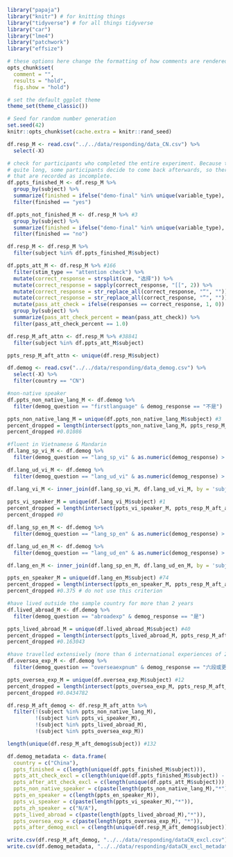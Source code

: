 
```r
library("papaja")
library("knitr") # for knitting things
library("tidyverse") # for all things tidyverse
library("car")
library("lme4")
library("patchwork")
library("effsize")

# these options here change the formatting of how comments are rendered
opts_chunk$set(
  comment = "",
  results = "hold",
  fig.show = "hold")

# set the default ggplot theme 
theme_set(theme_classic())
```

```r
# Seed for random number generation
set.seed(42)
knitr::opts_chunk$set(cache.extra = knitr::rand_seed)
```

```r
df.resp_M <- read.csv("../../data/responding/data_CN.csv") %>%
  select(-X)

# check for participants who completed the entire experiment. Because the experiment is
# quite long, some participants decide to come back afterwards, so there are a few files
# that are recorded as incomplete. 
df.ppts_finished_M <- df.resp_M %>% 
  group_by(subject) %>%
  summarize(finished = ifelse("demo-final" %in% unique(variable_type), "yes", "no")) %>%
  filter(finished == "yes")

df.ppts_not_finished_M <- df.resp_M %>% #3
  group_by(subject) %>%
  summarize(finished = ifelse("demo-final" %in% unique(variable_type), "yes", "no")) %>%
  filter(finished == "no")

df.resp_M <- df.resp_M %>%
  filter(subject %in% df.ppts_finished_M$subject) 

df.ppts_att_M <- df.resp_M %>% #166
  filter(stim_type == "attention check") %>%
  mutate(correct_response = strsplit(cue, "选择")) %>%
  mutate(correct_response = sapply(correct_response, "[[", 2)) %>%
  mutate(correct_response = str_replace_all(correct_response, "“", "")) %>%
  mutate(correct_response = str_replace_all(correct_response, "”", "")) %>%
  mutate(pass_att_check = ifelse(responses == correct_response, 1, 0)) %>%
  group_by(subject) %>%
  summarize(pass_att_check_percent = mean(pass_att_check)) %>%
  filter(pass_att_check_percent == 1.0)

df.resp_M_aft_attn <- df.resp_M %>% #38841
  filter(subject %in% df.ppts_att_M$subject) 

ppts_resp_M_aft_attn <- unique(df.resp_M$subject)
```

```r
df.demog <- read.csv("../../data/responding/data_demog.csv") %>%
  select(-X) %>%
  filter(country == "CN")
```


```r
#non-native speaker
df.ppts_non_native_lang_M <- df.demog %>%
  filter(demog_question == "firstlanguage" & demog_response == "不是")

ppts_non_native_lang_M = unique(df.ppts_non_native_lang_M$subject) #3
percent_dropped = length(intersect(ppts_non_native_lang_M, ppts_resp_M_aft_attn)) / length(ppts_resp_M_aft_attn)
percent_dropped #0.01086

#fluent in Vietnamese & Mandarin
df.lang_sp_vi_M <- df.demog %>%
  filter(demog_question == "lang_sp_vi" & as.numeric(demog_response) > 4)

df.lang_ud_vi_M <- df.demog %>%
  filter(demog_question == "lang_ud_vi" & as.numeric(demog_response) > 4)

df.lang_vi_M <- inner_join(df.lang_sp_vi_M, df.lang_ud_vi_M, by = 'subject')
         
ppts_vi_speaker_M = unique(df.lang_vi_M$subject) #1
percent_dropped = length(intersect(ppts_vi_speaker_M, ppts_resp_M_aft_attn)) / length(ppts_resp_M_aft_attn)
percent_dropped #0

df.lang_sp_en_M <- df.demog %>%
  filter(demog_question == "lang_sp_en" & as.numeric(demog_response) > 4)

df.lang_ud_en_M <- df.demog %>%
  filter(demog_question == "lang_ud_en" & as.numeric(demog_response) > 4)

df.lang_en_M <- inner_join(df.lang_sp_en_M, df.lang_ud_en_M, by = 'subject')

ppts_en_speaker_M = unique(df.lang_en_M$subject) #74
percent_dropped = length(intersect(ppts_en_speaker_M, ppts_resp_M_aft_attn)) / length(ppts_resp_M_aft_attn)
percent_dropped #0.375 # do not use this criterion

#have lived outside the sample country for more than 2 years
df.lived_abroad_M <- df.demog %>%
  filter(demog_question == "abroadexp" & demog_response == "是")

ppts_lived_abroad_M = unique(df.lived_abroad_M$subject) #40
percent_dropped = length(intersect(ppts_lived_abroad_M, ppts_resp_M_aft_attn)) / length(ppts_resp_M_aft_attn)
percent_dropped #0.163043

#have travelled extensively (more than 6 international experiences of 2 days or longer)
df.oversea_exp_M <- df.demog %>%
  filter(demog_question == "overseaexpnum" & demog_response == "六段或更多国际经历")

ppts_oversea_exp_M = unique(df.oversea_exp_M$subject) #12
percent_dropped = length(intersect(ppts_oversea_exp_M, ppts_resp_M_aft_attn)) / length(ppts_resp_M_aft_attn)
percent_dropped #0.0434782 

df.resp_M_aft_demog <- df.resp_M_aft_attn %>%
  filter(!(subject %in% ppts_non_native_lang_M),
         !(subject %in% ppts_vi_speaker_M), 
         !(subject %in% ppts_lived_abroad_M), 
         !(subject %in% ppts_oversea_exp_M))

length(unique(df.resp_M_aft_demog$subject)) #132
```

```r
df.demog_metadata <- data.frame(
  country = c("China"),
  ppts_finished = c(length(unique(df.ppts_finished_M$subject))),
  ppts_att_check_excl = c(length(unique(df.ppts_finished_M$subject)) - length(unique(df.ppts_att_M$subject))), 
  ppts_after_att_check_excl = c(length(unique(df.ppts_att_M$subject))),
  ppts_non_native_speaker = c(paste(length(ppts_non_native_lang_M),"*")), 
  ppts_en_speaker = c(length(ppts_en_speaker_M)), 
  ppts_vi_speaker = c(paste(length(ppts_vi_speaker_M),"*")),
  ppts_zh_speaker = c("N/A"), 
  ppts_lived_abroad = c(paste(length(ppts_lived_abroad_M),"*")), 
  ppts_oversea_exp = c(paste(length(ppts_oversea_exp_M), "*")),
  ppts_after_demog_excl = c(length(unique(df.resp_M_aft_demog$subject))))
```


```r
write.csv(df.resp_M_aft_demog, "../../data/responding/dataCN_excl.csv")
write.csv(df.demog_metadata, "../../data/responding/dataCN_excl_metadata.csv")
```

